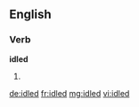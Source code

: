 ==English==

===Verb===
'''idled'''

# {{past of|idle}}

[[de:idled]]
[[fr:idled]]
[[mg:idled]]
[[vi:idled]]